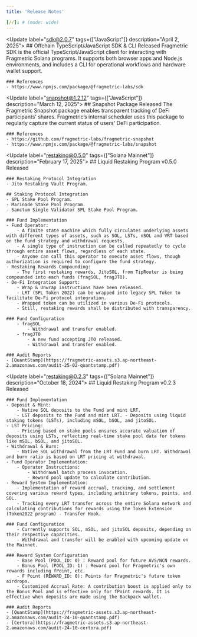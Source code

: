 ```yaml
---
title: 'Release Notes'

[//]: # (mode: wide)
---
```


<Update label="sdk@2.0.7" tags={["JavaScript"]} description="April 2, 2025">
    ## Offchain TypeScript/JavaScript SDK & CLI Released
    Fragmetric SDK is the official TypeScript/JavaScript client for interacting with Fragmetric Solana programs.
    It supports both browser apps and Node.js environments, and includes a CLI for operational workflows and hardware wallet support.

    ### References
    - https://www.npmjs.com/package/@fragmetric-labs/sdk
</Update>

<Update label="snapshot@1.2.12" tags={["JavaScript"]} description="March 12, 2025">
    ## Snapshot Package Released
    The Fragmetric Snapshot package enables transparent tracking of DeFi participants' shares.
    Fragmetric’s internal scheduler uses this package to regularly capture the current status of users' DeFi participation.

    ### References
    - https://github.com/fragmetric-labs/fragmetric-snapshot
    - https://www.npmjs.com/package/@fragmetric-labs/snapshot
</Update>

<Update label="restaking@0.5.0" tags={["Solana Mainnet"]} description="February 17, 2025">
    ## Liquid Restaking Program v0.5.0 Released

    ### Restaking Protocol Integration
    - Jito Restaking Vault Program.

    ## Staking Protocol Integration
    - SPL Stake Pool Program.
    - Marinade Stake Pool Program.
    - Sanctum Single Validator SPL Stake Pool Program.

    ### Fund Implementation
    - Fund Operator:
        - A finite state machine which fully circulates underlying assets with different types of assets, such as SOL, LSTs, nSOL and VRT based on the fund strategy and withdrawal requests.
        - A single type of instruction can be called repeatedly to cycle through entire asset flows, regardless of each state.
        - Anyone can call this operator to execute asset flows, though authorization is required to configure the fund strategy.
    - Restaking Rewards Compounding:
        - The first restaking rewards, JitoSOL, from TipRouter is being compounded into each funds (fragSOL, fragJTO).
    - De-Fi Integration Support:
        - Wrap & Unwrap instructions have been released.
        - LRT (SPL Token 2022) can be wrapped into legacy SPL Token to facilitate De-Fi protocol integration.
        - Wrapped token can be utilized in various De-Fi protocols.
        - Still, restaking rewards shall be distributed with transparency.

    ### Fund Configuration
        - fragSOL
            - Withdrawal and transfer enabled.
        - fragJTO
            - A new fund accepting JTO released.
            - Withdrawal and transfer enabled.

    ### Audit Reports
    - [QuantStamp](https://fragmetric-assets.s3.ap-northeast-2.amazonaws.com/audit-25-02-quantstamp.pdf)
</Update>

<Update label="restaking@0.2.3" tags={["Solana Mainnet"]} description="October 18, 2024">
    ## Liquid Restaking Program v0.2.3 Released

    ### Fund Implementation
    - Deposit & Mint:
        - Native SOL deposits to the Fund and mint LRT.
        - LST deposits to the Fund and mint LRT. - Deposits using liquid staking tokens (LSTs), including mSOL, bSOL, and jitoSOL.
    - LST Pricing:
        - Pricing based on stake pools ensures accurate valuation of deposits using LSTs, reflecting real-time stake pool data for tokens like mSOL, bSOL, and jitoSOL.
    - Withdrawal & Burn:
        - Native SOL withdrawal from the LRT Fund and burn LRT. Withdrawal and burn ratio is based on LRT pricing at withdrawal.
    - Fund Operator Implementation:
        - Operator Instructions:
            - Withdrawal batch process invocation.
            - Reward pool update to calculate contribution.
    - Reward System Implementation:
        - Implementation of reward accrual, tracking, and settlement covering various reward types, including arbitrary tokens, points, and SOL.
        - Tracking every LRT transfer across the entire Solana network and calculating contributions for rewards using the Token Extension (Token2022 program) - Transfer Hook.

    ### Fund Configuration
        - Currently supports SOL, mSOL, and jitoSOL deposits, depending on their respective capacities.
        - Withdrawal and transfer will be enabled with upcoming update on the Mainnet.

    ### Reward System Configuration
        - Base Pool (POOL_ID: 0) : Reward pool for future AVS/NCN rewards.
        - Bonus Pool (POOL_ID: 1) : Reward pool for Fragmetric's own rewards including fPoint, etc.
        - F Point (REWARD_ID: 0): Points for Fragmetric's future token airdrops.
        - Customized Accrual Rate: A contribution boost is applied only to the Bonus Pool and is effective only for fPoint rewards. It is effective when deposits are made using the Backpack wallet.

    ### Audit Reports
    - [QuantStamp](https://fragmetric-assets.s3.ap-northeast-2.amazonaws.com/audit-24-10-quantstamp.pdf)
    - [Certora](https://fragmetric-assets.s3.ap-northeast-2.amazonaws.com/audit-24-10-certora.pdf)
</Update>
